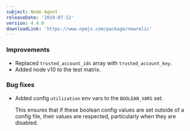 ```yaml
---
subject: Node Agent
releaseDate: '2018-07-12'
version: 4.4.0
downloadLink: 'https://www.npmjs.com/package/newrelic'
---
```


### Improvements

* Replaced `trusted_account_ids` array with `trusted_account_key`.
* Added node v10 to the test matrix.

### Bug fixes

* Added config `utilization` env vars to the `BOOLEAN_VARS` set.

  This ensures that if these boolean config values are set outside of a config file, their values are respected, particularly when they are disabled.
